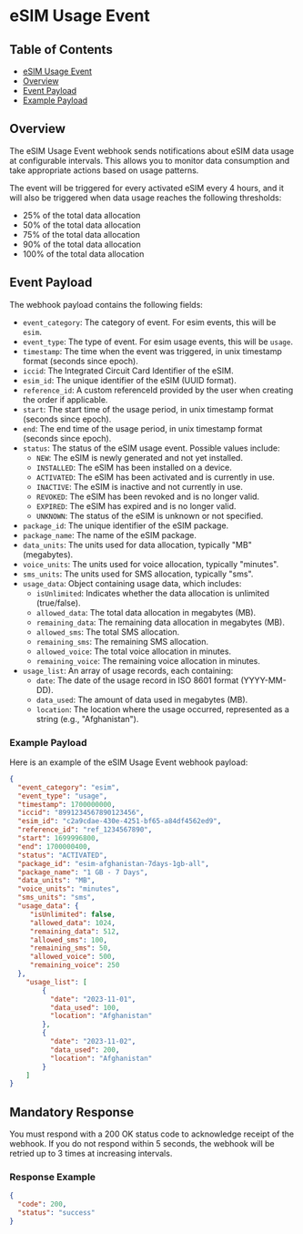 
# eSIM Usage Event

## Table of Contents
- [eSIM Usage Event](#esim-usage-event)
- [Overview](#overview)
- [Event Payload](#event-payload)
- [Example Payload](#example-payload)

## Overview
The eSIM Usage Event webhook sends notifications about eSIM data usage at configurable intervals. This allows you to monitor data consumption and take appropriate actions based on usage patterns.

The event will be triggered for every activated eSIM every 4 hours, and it will also be triggered when data usage reaches the following thresholds:
- 25% of the total data allocation
- 50% of the total data allocation
- 75% of the total data allocation
- 90% of the total data allocation
- 100% of the total data allocation


## Event Payload
The webhook payload contains the following fields:

- `event_category`: The category of event. For esim events, this will be `esim`.
- `event_type`: The type of event. For esim usage events, this will be `usage`.
- `timestamp`: The time when the event was triggered, in unix timestamp format (seconds since epoch).
- `iccid`: The Integrated Circuit Card Identifier of the eSIM.
- `esim_id`: The unique identifier of the eSIM (UUID format).
- `reference_id`: A custom referenceId provided by the user when creating the order if applicable.
- `start`: The start time of the usage period, in unix timestamp format (seconds since epoch).
- `end`: The end time of the usage period, in unix timestamp format (seconds since epoch).
- `status`: The status of the eSIM usage event. Possible values include:
  - `NEW`: The eSIM is newly generated and not yet installed.
  - `INSTALLED`: The eSIM has been installed on a device.
  - `ACTIVATED`: The eSIM has been activated and is currently in use.
  - `INACTIVE`: The eSIM is inactive and not currently in use.
  - `REVOKED`: The eSIM has been revoked and is no longer valid.
  - `EXPIRED`: The eSIM has expired and is no longer valid.
  - `UNKNOWN`: The status of the eSIM is unknown or not specified.
- `package_id`: The unique identifier of the eSIM package.
- `package_name`: The name of the eSIM package.
- `data_units`: The units used for data allocation, typically "MB" (megabytes).
- `voice_units`: The units used for voice allocation, typically "minutes".
- `sms_units`: The units used for SMS allocation, typically "sms".
- `usage_data`: Object containing usage data, which includes:
  - `isUnlimited`: Indicates whether the data allocation is unlimited (true/false).
  - `allowed_data`: The total data allocation in megabytes (MB).
  - `remaining_data`: The remaining data allocation in megabytes (MB).
  - `allowed_sms`: The total SMS allocation.
  - `remaining_sms`: The remaining SMS allocation.
  - `allowed_voice`: The total voice allocation in minutes.
  - `remaining_voice`: The remaining voice allocation in minutes.
- `usage_list`: An array of usage records, each containing:
  - `date`: The date of the usage record in ISO 8601 format (YYYY-MM-DD).
  - `data_used`: The amount of data used in megabytes (MB).
  - `location`: The location where the usage occurred, represented as a string (e.g., "Afghanistan").

### Example Payload
Here is an example of the eSIM Usage Event webhook payload:

```json
{
  "event_category": "esim",
  "event_type": "usage",
  "timestamp": 1700000000,
  "iccid": "8991234567890123456",
  "esim_id": "c2a9cdae-430e-4251-bf65-a84df4562ed9",
  "reference_id": "ref_1234567890",
  "start": 1699996800,
  "end": 1700000400,
  "status": "ACTIVATED",
  "package_id": "esim-afghanistan-7days-1gb-all",
  "package_name": "1 GB - 7 Days",
  "data_units": "MB",
  "voice_units": "minutes",
  "sms_units": "sms",
  "usage_data": {
     "isUnlimited": false,
     "allowed_data": 1024,
     "remaining_data": 512,
     "allowed_sms": 100,
     "remaining_sms": 50,
     "allowed_voice": 500,
     "remaining_voice": 250
  },
    "usage_list": [
        {
          "date": "2023-11-01",
          "data_used": 100,
          "location": "Afghanistan"
        },
        {
          "date": "2023-11-02",
          "data_used": 200,
          "location": "Afghanistan"
        }
    ]
}
```

## Mandatory Response
You must respond with a 200 OK status code to acknowledge receipt of the webhook. If you do not respond within 5 seconds, the webhook will be retried up to 3 times at increasing intervals.

### Response Example
```json
{
  "code": 200,
  "status": "success"
}
```